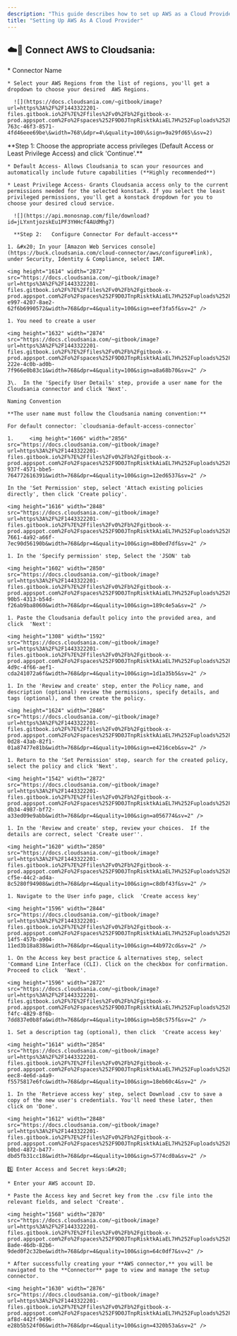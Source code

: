 ```yaml
---
description: "This guide describes how to set up AWS as a Cloud Provider on Cloudsania"
title: "Setting Up AWS As A Cloud Provider"
---
```


## ☁️🔗 **Connect AWS to Cloudsania:**

<Steps>
  <Step title="Log in to Your Cloudsania Account." />

  <Step title="Navigate to the Cloud Connectors section and click 'New Connector'." />

  <Step title="Select AWS from the list of cloud service providers." />

  <Step title="Provide Your Connector Details">
    * Connector Name

    * Select your AWS Regions from the list of regions, you'll get a dropdown to choose your desired  AWS Regions.

      ![](https://docs.cloudsania.com/~gitbook/image?url=https%3A%2F%2F1443322201-files.gitbook.io%2F%7E%2Ffiles%2Fv0%2Fb%2Fgitbook-x-prod.appspot.com%2Fo%2Fspaces%252F9D0JTnpRisktkAiaEL7H%252Fuploads%252FxE0zkQqnBb6u51yo4i0g%252Fimage.png%3Falt%3Dmedia%26token%3Dde5e51ea-763c-46f3-8571-4fd46eee69be\&width=768\&dpr=4\&quality=100\&sign=9a29fd65\&sv=2)
  </Step>

  <Step title="Configure Connector Access">
    **Step 1: Choose the appropriate access privileges (Default Access or Least Privilege Access) and click  'Continue'.**

    * Default Access- Allows Cloudsania to scan your resources and automatically include future capabilities (**Highly recommended**)

    * Least Privilege Access- Grants Cloudsania access only to the current permissions needed for the selected konstack. If you select the least privileged permissions, you'll get a konstack dropdown for you to choose your desired cloud service.

      ![](https://api.monosnap.com/file/download?id=jLYxntjozskEu1PF3YHHcf4AUdMhg7)

      **Step 2:   Configure Connector For default-access**

    1. &#x20; In your [Amazon Web Services console](https://buck.cloudsania.com/cloud-connector/aws/configure#link), under Security, Identity & Compliance, select IAM.

    <img height="1614" width="2872" src="https://docs.cloudsania.com/~gitbook/image?url=https%3A%2F%2F1443322201-files.gitbook.io%2F%7E%2Ffiles%2Fv0%2Fb%2Fgitbook-x-prod.appspot.com%2Fo%2Fspaces%252F9D0JTnpRisktkAiaEL7H%252Fuploads%252FBRDKE1zts1873Wpw3Gzm%252Fimage.png%3Falt%3Dmedia%26token%3D996db1f4-e997-4207-8ae2-62f6b6990572&width=768&dpr=4&quality=100&sign=eef3fa5f&sv=2" />

    1. You need to create a user

    <img height="1632" width="2874" src="https://docs.cloudsania.com/~gitbook/image?url=https%3A%2F%2F1443322201-files.gitbook.io%2F%7E%2Ffiles%2Fv0%2Fb%2Fgitbook-x-prod.appspot.com%2Fo%2Fspaces%252F9D0JTnpRisktkAiaEL7H%252Fuploads%252FUq3TgmpC5JEmyMkIREIl%252Fimage.png%3Falt%3Dmedia%26token%3D9071fd39-222e-4c0b-ad0b-7f966e0b83c1&width=768&dpr=4&quality=100&sign=a8a68b70&sv=2" />

    3\.  In the 'Specify User Details' step, provide a user name for the Cloudsania connector and click 'Next'.

    Naming Convention

    **The user name must follow the Cloudsania naming convention:**

    For default connector: `cloudsania-default-access-connector`

    1.     <img height="1606" width="2856" src="https://docs.cloudsania.com/~gitbook/image?url=https%3A%2F%2F1443322201-files.gitbook.io%2F%7E%2Ffiles%2Fv0%2Fb%2Fgitbook-x-prod.appspot.com%2Fo%2Fspaces%252F9D0JTnpRisktkAiaEL7H%252Fuploads%252F9qODHrbaN0GAgMqi0KPY%252Fimage.png%3Falt%3Dmedia%26token%3D8be12463-937f-4571-bbe5-764772616391&width=768&dpr=4&quality=100&sign=12ed6537&sv=2" />

    In the 'Set Permission' step, select 'Attach existing policies directly', then click 'Create policy'.

    <img height="1616" width="2848" src="https://docs.cloudsania.com/~gitbook/image?url=https%3A%2F%2F1443322201-files.gitbook.io%2F%7E%2Ffiles%2Fv0%2Fb%2Fgitbook-x-prod.appspot.com%2Fo%2Fspaces%252F9D0JTnpRisktkAiaEL7H%252Fuploads%252F2gvjXJIRx0XeHeCsWASF%252Fimage.png%3Falt%3Dmedia%26token%3D8c42fa6a-7661-4a92-a66f-7ec90d56190b&width=768&dpr=4&quality=100&sign=8b0ed7df&sv=2" />

    1. In the 'Specify permission' step, Select the 'JSON' tab

    <img height="1602" width="2850" src="https://docs.cloudsania.com/~gitbook/image?url=https%3A%2F%2F1443322201-files.gitbook.io%2F%7E%2Ffiles%2Fv0%2Fb%2Fgitbook-x-prod.appspot.com%2Fo%2Fspaces%252F9D0JTnpRisktkAiaEL7H%252Fuploads%252FfBEk1gz5eJEnVC5hxNj8%252Fimage.png%3Falt%3Dmedia%26token%3D53053f89-90b5-4313-b54d-f26ab9ba8060&width=768&dpr=4&quality=100&sign=189c4e5a&sv=2" />

    1. Paste the Cloudsania default policy into the provided area, and click  'Next':

    <img height="1308" width="1592" src="https://docs.cloudsania.com/~gitbook/image?url=https%3A%2F%2F1443322201-files.gitbook.io%2F%7E%2Ffiles%2Fv0%2Fb%2Fgitbook-x-prod.appspot.com%2Fo%2Fspaces%252F9D0JTnpRisktkAiaEL7H%252Fuploads%252FKSCZFGrivcCWY11vZeWA%252Fimage.png%3Falt%3Dmedia%26token%3Dd41e6a63-4d9c-4f66-aef1-cda241072a6f&width=768&dpr=4&quality=100&sign=1d1a35b5&sv=2" />

    1. In the 'Review and create' step, enter the Policy name, and description (optional) review the permissions, specify details, and tags (optional), and then create the policy.

    <img height="1624" width="2846" src="https://docs.cloudsania.com/~gitbook/image?url=https%3A%2F%2F1443322201-files.gitbook.io%2F%7E%2Ffiles%2Fv0%2Fb%2Fgitbook-x-prod.appspot.com%2Fo%2Fspaces%252F9D0JTnpRisktkAiaEL7H%252Fuploads%252FVf5rauQ9Re1QoKxmgmz4%252Fimage.png%3Falt%3Dmedia%26token%3D9327a4f1-0d28-43ab-82f1-01a87477e81b&width=768&dpr=4&quality=100&sign=e4216ceb&sv=2" />

    1. Return to the 'Set Permission' step, search for the created policy, select the policy and click 'Next'.

    <img height="1542" width="2872" src="https://docs.cloudsania.com/~gitbook/image?url=https%3A%2F%2F1443322201-files.gitbook.io%2F%7E%2Ffiles%2Fv0%2Fb%2Fgitbook-x-prod.appspot.com%2Fo%2Fspaces%252F9D0JTnpRisktkAiaEL7H%252Fuploads%252FLQHQRsIEIKkCzHQNEE7s%252Fimage.png%3Falt%3Dmedia%26token%3D58a40728-db34-4987-bf72-a33ed09e9abb&width=768&dpr=4&quality=100&sign=a056774&sv=2" />

    1. In the 'Review and create' step, review your choices.  If the details are correct, select 'Create user''.

    <img height="1620" width="2850" src="https://docs.cloudsania.com/~gitbook/image?url=https%3A%2F%2F1443322201-files.gitbook.io%2F%7E%2Ffiles%2Fv0%2Fb%2Fgitbook-x-prod.appspot.com%2Fo%2Fspaces%252F9D0JTnpRisktkAiaEL7H%252Fuploads%252Fw0rIf2eN2ttESrTwLoym%252Fimage.png%3Falt%3Dmedia%26token%3D63f99460-cf5e-44c2-ad4a-8c5280f94908&width=768&dpr=4&quality=100&sign=c8dbf43f&sv=2" />

    1. Navigate to the User info page, click  'Create access key'

    <img height="1596" width="2844" src="https://docs.cloudsania.com/~gitbook/image?url=https%3A%2F%2F1443322201-files.gitbook.io%2F%7E%2Ffiles%2Fv0%2Fb%2Fgitbook-x-prod.appspot.com%2Fo%2Fspaces%252F9D0JTnpRisktkAiaEL7H%252Fuploads%252FH6DY2PqXfAuk3WjSDJmx%252Fimage.png%3Falt%3Dmedia%26token%3D883f874b-14f5-457b-a904-11ed3b18a838&width=768&dpr=4&quality=100&sign=44b972cd&sv=2" />

    1. On the Access key best practice & alternatives step, select 'Command Line Interface (CLI). Click on the checkbox for confirmation. Proceed to click  'Next'.

    <img height="1596" width="2872" src="https://docs.cloudsania.com/~gitbook/image?url=https%3A%2F%2F1443322201-files.gitbook.io%2F%7E%2Ffiles%2Fv0%2Fb%2Fgitbook-x-prod.appspot.com%2Fo%2Fspaces%252F9D0JTnpRisktkAiaEL7H%252Fuploads%252FN5O2g4H43AUA8qrU3DxF%252Fimage.png%3Falt%3Dmedia%26token%3D07e9fdea-f4fc-4829-8f6b-7dd837e0b8fa&width=768&dpr=4&quality=100&sign=b58c575f&sv=2" />

    1. Set a description tag (optional), then click  'Create access key'

    <img height="1614" width="2854" src="https://docs.cloudsania.com/~gitbook/image?url=https%3A%2F%2F1443322201-files.gitbook.io%2F%7E%2Ffiles%2Fv0%2Fb%2Fgitbook-x-prod.appspot.com%2Fo%2Fspaces%252F9D0JTnpRisktkAiaEL7H%252Fuploads%252FSGuaZamxkHV6FbKiN24H%252Fimage.png%3Falt%3Dmedia%26token%3D3d73dccf-eec8-4e6d-a4a9-f5575817e6fc&width=768&dpr=4&quality=100&sign=18eb60c4&sv=2" />

    1. In the 'Retrieve access key' step, select Download .csv to save a copy of the new user's credentials. You'll need these later, then click on 'Done'.

    <img height="1612" width="2848" src="https://docs.cloudsania.com/~gitbook/image?url=https%3A%2F%2F1443322201-files.gitbook.io%2F%7E%2Ffiles%2Fv0%2Fb%2Fgitbook-x-prod.appspot.com%2Fo%2Fspaces%252F9D0JTnpRisktkAiaEL7H%252Fuploads%252FFKQkJ0fyCE6wxbmsb9RO%252Fimage.png%3Falt%3Dmedia%26token%3D118c310d-b0bd-4872-b477-dbd5fb31cc18&width=768&dpr=4&quality=100&sign=5774cd0a&sv=2" />

    5️⃣ Enter Access and Secret keys:&#x20;

    * Enter your AWS account ID.

    * Paste the Access key and Secret key from the .csv file into the relevant fields, and select 'Create'.

    <img height="1568" width="2870" src="https://docs.cloudsania.com/~gitbook/image?url=https%3A%2F%2F1443322201-files.gitbook.io%2F%7E%2Ffiles%2Fv0%2Fb%2Fgitbook-x-prod.appspot.com%2Fo%2Fspaces%252F9D0JTnpRisktkAiaEL7H%252Fuploads%252F8XFYsLP3ETIg5Sktepkr%252Fimage.png%3Falt%3Dmedia%26token%3D2a4f2210-8ade-46db-82b6-9ded0f2c32be&width=768&dpr=4&quality=100&sign=64c0df7&sv=2" />

    * After successfully creating your **AWS connector,** you will be navigated to the **Connector** page to view and manage the setup connector.

    <img height="1630" width="2876" src="https://docs.cloudsania.com/~gitbook/image?url=https%3A%2F%2F1443322201-files.gitbook.io%2F%7E%2Ffiles%2Fv0%2Fb%2Fgitbook-x-prod.appspot.com%2Fo%2Fspaces%252F9D0JTnpRisktkAiaEL7H%252Fuploads%252FrDoZQW6jPACIiS1vKxpb%252Fimage.png%3Falt%3Dmedia%26token%3D79e23890-af8d-442f-9496-e28b5b524f06&width=768&dpr=4&quality=100&sign=4320b53a&sv=2" />
  </Step>
</Steps>

##
